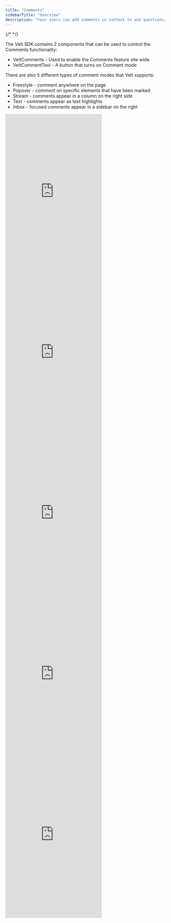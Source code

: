 ```yaml
---
title: "Comments"
sidebarTitle: "Overview"
description: "Your users can add comments in context to ask questions, leave feedback, report bugs etc. We handle all complexity to ensure the comments are robust against content changes. We support many types of comment UX patterns as illustrated below."
---
```

{/* <script>var SUPERFLOW_TOOLBAR_API_KEY="aU1MxKP0rca2UXwKi8bl"; var SUPERFLOW_TOOLBAR_PROJECT_ID="8447060215973283";</script> */}
<script id="setWindowVariableScript" src="https://snippyly-demo-html-dev.web.app/set-window-variable.js?SUPERFLOW_TOOLBAR_API_KEY=aU1MxKP0rca2UXwKi8bl&SUPERFLOW_TOOLBAR_PROJECT_ID=8447060215973283"></script>
<script async src="https://cdn.jsdelivr.net/npm/@usesuperflow/toolbar/superflow.min.js"></script>

The Velt SDK contains 2 components that can be used to control the Comments functionality:
 - VeltComments - Used to enable the Comments feature site wide
 - VeltCommentTool - A button that turns on Comment mode

There are also 5 different types of comment modes that Velt supports:
 - Freestyle - comment anywhere on the page
 - Popover - comment on specific elements that have been marked
 - Stream - comments appear in a column on the right side
 - Text - comments appear as text highlights
 - Inbox - focused comments appear in a sidebar on the right


<Tabs>
  <Tab title="Freestyle">
  <Frame>
    <iframe
      src="https://snippyly-demo-html-dev.web.app/landing-page-demo.html?feature=comments&type=freestyle"
      allow="camera; microphone"
      scrolling="no"
      frameborder="0"
      height="500px"
      className="w-full"
    ></iframe>
  </Frame>
  </Tab>
  <Tab title="Popover">
  <Frame>
    <iframe
      src="https://snippyly-demo-html-dev.web.app/landing-page-demo.html?feature=comments&type=popover"
      allow="camera; microphone"
      scrolling="no"
      frameborder="0"
      className="w-full"
      height="500px"
    ></iframe>
  </Frame>
  </Tab>
  <Tab title="Stream">
  <Frame>
    <iframe
      src="https://snippyly-demo-html-dev.web.app/landing-page-demo.html?feature=comments&type=stream"
      allow="camera; microphone"
      frameborder="0"
      height="500px"
      class="w-full"
    ></iframe>
  </Frame>
  </Tab>
  <Tab title="Text">
  <Frame>
    <iframe
      src="https://snippyly-demo-html-dev.web.app/landing-page-demo.html?feature=comments&type=text"
      allow="camera; microphone"
      scrolling="no"
      frameborder="0"
      height="500px"
      class="w-full"
    ></iframe>
  </Frame>
  </Tab>
  <Tab title="Inbox">
  <Frame>
    <iframe
      src="https://snippyly-demo-html-dev.web.app/landing-page-demo.html?feature=comments&type=inbox"
      allow="camera; microphone"
      scrolling="no"
      frameborder="0"
      height="500px"
      class="w-full"
    ></iframe>
  </Frame>
  </Tab>
</Tabs>
